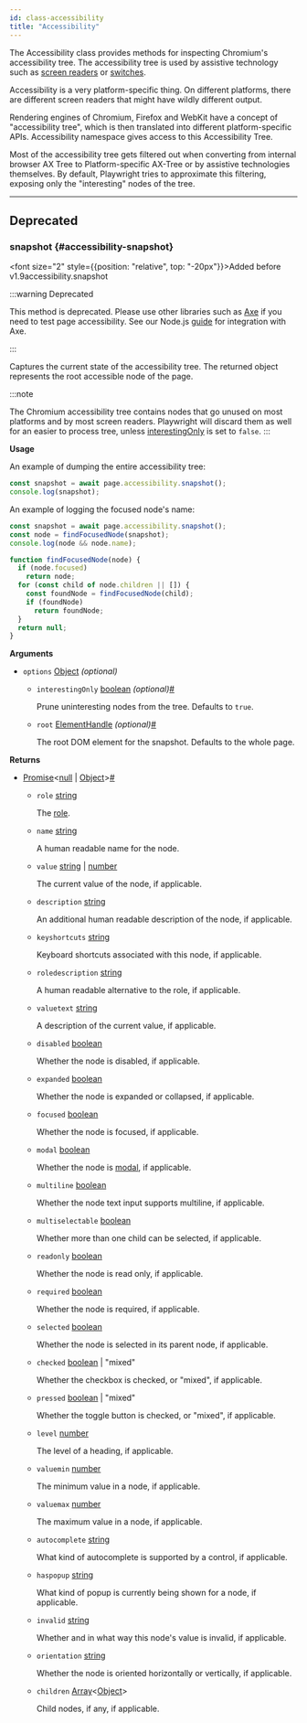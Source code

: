 ```yaml
---
id: class-accessibility
title: "Accessibility"
---
```



The Accessibility class provides methods for inspecting Chromium's accessibility tree. The accessibility tree is used by assistive technology such as [screen readers](https://en.wikipedia.org/wiki/Screen_reader) or [switches](https://en.wikipedia.org/wiki/Switch_access).

Accessibility is a very platform-specific thing. On different platforms, there are different screen readers that might have wildly different output.

Rendering engines of Chromium, Firefox and WebKit have a concept of "accessibility tree", which is then translated into different platform-specific APIs. Accessibility namespace gives access to this Accessibility Tree.

Most of the accessibility tree gets filtered out when converting from internal browser AX Tree to Platform-specific AX-Tree or by assistive technologies themselves. By default, Playwright tries to approximate this filtering, exposing only the "interesting" nodes of the tree.


---

## Deprecated

### snapshot {#accessibility-snapshot}

<font size="2" style={{position: "relative", top: "-20px"}}>Added before v1.9</font><x-search>accessibility.snapshot</x-search>

:::warning Deprecated

This method is deprecated. Please use other libraries such as [Axe](https://www.deque.com/axe/) if you need to test page accessibility. See our Node.js [guide](https://playwright.dev/docs/accessibility-testing) for integration with Axe.

:::


Captures the current state of the accessibility tree. The returned object represents the root accessible node of the page.

:::note

The Chromium accessibility tree contains nodes that go unused on most platforms and by most screen readers. Playwright will discard them as well for an easier to process tree, unless [interestingOnly](/api/class-accessibility.mdx#accessibility-snapshot-option-interesting-only) is set to `false`.
:::

**Usage**

An example of dumping the entire accessibility tree:

```js
const snapshot = await page.accessibility.snapshot();
console.log(snapshot);
```

An example of logging the focused node's name:

```js
const snapshot = await page.accessibility.snapshot();
const node = findFocusedNode(snapshot);
console.log(node && node.name);

function findFocusedNode(node) {
  if (node.focused)
    return node;
  for (const child of node.children || []) {
    const foundNode = findFocusedNode(child);
    if (foundNode)
      return foundNode;
  }
  return null;
}
```

**Arguments**
- `options` [Object] *(optional)*
  - `interestingOnly` [boolean] *(optional)*<a aria-hidden="true" tabIndex="-1" class="list-anchor-link" id="accessibility-snapshot-option-interesting-only"/><a href="#accessibility-snapshot-option-interesting-only" class="list-anchor">#</a>
    
    Prune uninteresting nodes from the tree. Defaults to `true`.
  - `root` [ElementHandle] *(optional)*<a aria-hidden="true" tabIndex="-1" class="list-anchor-link" id="accessibility-snapshot-option-root"/><a href="#accessibility-snapshot-option-root" class="list-anchor">#</a>
    
    The root DOM element for the snapshot. Defaults to the whole page.

**Returns**
- [Promise]&lt;[null] | [Object]&gt;<a aria-hidden="true" tabIndex="-1" class="list-anchor-link" id="accessibility-snapshot-return"/><a href="#accessibility-snapshot-return" class="list-anchor">#</a>
  - `role` [string]
    
    The [role](https://www.w3.org/TR/wai-aria/#usage).
  - `name` [string]
    
    A human readable name for the node.
  - `value` [string] | [number]
    
    The current value of the node, if applicable.
  - `description` [string]
    
    An additional human readable description of the node, if applicable.
  - `keyshortcuts` [string]
    
    Keyboard shortcuts associated with this node, if applicable.
  - `roledescription` [string]
    
    A human readable alternative to the role, if applicable.
  - `valuetext` [string]
    
    A description of the current value, if applicable.
  - `disabled` [boolean]
    
    Whether the node is disabled, if applicable.
  - `expanded` [boolean]
    
    Whether the node is expanded or collapsed, if applicable.
  - `focused` [boolean]
    
    Whether the node is focused, if applicable.
  - `modal` [boolean]
    
    Whether the node is [modal](https://en.wikipedia.org/wiki/Modal_window), if applicable.
  - `multiline` [boolean]
    
    Whether the node text input supports multiline, if applicable.
  - `multiselectable` [boolean]
    
    Whether more than one child can be selected, if applicable.
  - `readonly` [boolean]
    
    Whether the node is read only, if applicable.
  - `required` [boolean]
    
    Whether the node is required, if applicable.
  - `selected` [boolean]
    
    Whether the node is selected in its parent node, if applicable.
  - `checked` [boolean] | "mixed"
    
    Whether the checkbox is checked, or "mixed", if applicable.
  - `pressed` [boolean] | "mixed"
    
    Whether the toggle button is checked, or "mixed", if applicable.
  - `level` [number]
    
    The level of a heading, if applicable.
  - `valuemin` [number]
    
    The minimum value in a node, if applicable.
  - `valuemax` [number]
    
    The maximum value in a node, if applicable.
  - `autocomplete` [string]
    
    What kind of autocomplete is supported by a control, if applicable.
  - `haspopup` [string]
    
    What kind of popup is currently being shown for a node, if applicable.
  - `invalid` [string]
    
    Whether and in what way this node's value is invalid, if applicable.
  - `orientation` [string]
    
    Whether the node is oriented horizontally or vertically, if applicable.
  - `children` [Array]&lt;[Object]&gt;
    
    Child nodes, if any, if applicable.


[Accessibility]: /api/class-accessibility.mdx "Accessibility"
[Android]: /api/class-android.mdx "Android"
[AndroidDevice]: /api/class-androiddevice.mdx "AndroidDevice"
[AndroidInput]: /api/class-androidinput.mdx "AndroidInput"
[AndroidSocket]: /api/class-androidsocket.mdx "AndroidSocket"
[AndroidWebView]: /api/class-androidwebview.mdx "AndroidWebView"
[APIRequest]: /api/class-apirequest.mdx "APIRequest"
[APIRequestContext]: /api/class-apirequestcontext.mdx "APIRequestContext"
[APIResponse]: /api/class-apiresponse.mdx "APIResponse"
[APIResponseAssertions]: /api/class-apiresponseassertions.mdx "APIResponseAssertions"
[Browser]: /api/class-browser.mdx "Browser"
[BrowserContext]: /api/class-browsercontext.mdx "BrowserContext"
[BrowserServer]: /api/class-browserserver.mdx "BrowserServer"
[BrowserType]: /api/class-browsertype.mdx "BrowserType"
[CDPSession]: /api/class-cdpsession.mdx "CDPSession"
[Clock]: /api/class-clock.mdx "Clock"
[ConsoleMessage]: /api/class-consolemessage.mdx "ConsoleMessage"
[Coverage]: /api/class-coverage.mdx "Coverage"
[Dialog]: /api/class-dialog.mdx "Dialog"
[Download]: /api/class-download.mdx "Download"
[Electron]: /api/class-electron.mdx "Electron"
[ElectronApplication]: /api/class-electronapplication.mdx "ElectronApplication"
[ElementHandle]: /api/class-elementhandle.mdx "ElementHandle"
[FileChooser]: /api/class-filechooser.mdx "FileChooser"
[Frame]: /api/class-frame.mdx "Frame"
[FrameLocator]: /api/class-framelocator.mdx "FrameLocator"
[GenericAssertions]: /api/class-genericassertions.mdx "GenericAssertions"
[JSHandle]: /api/class-jshandle.mdx "JSHandle"
[Keyboard]: /api/class-keyboard.mdx "Keyboard"
[Locator]: /api/class-locator.mdx "Locator"
[LocatorAssertions]: /api/class-locatorassertions.mdx "LocatorAssertions"
[Logger]: /api/class-logger.mdx "Logger"
[Mouse]: /api/class-mouse.mdx "Mouse"
[Page]: /api/class-page.mdx "Page"
[PageAssertions]: /api/class-pageassertions.mdx "PageAssertions"
[Playwright]: /api/class-playwright.mdx "Playwright"
[PlaywrightAssertions]: /api/class-playwrightassertions.mdx "PlaywrightAssertions"
[Request]: /api/class-request.mdx "Request"
[Response]: /api/class-response.mdx "Response"
[Route]: /api/class-route.mdx "Route"
[Selectors]: /api/class-selectors.mdx "Selectors"
[SnapshotAssertions]: /api/class-snapshotassertions.mdx "SnapshotAssertions"
[TimeoutError]: /api/class-timeouterror.mdx "TimeoutError"
[Touchscreen]: /api/class-touchscreen.mdx "Touchscreen"
[Tracing]: /api/class-tracing.mdx "Tracing"
[Video]: /api/class-video.mdx "Video"
[WebError]: /api/class-weberror.mdx "WebError"
[WebSocket]: /api/class-websocket.mdx "WebSocket"
[WebSocketRoute]: /api/class-websocketroute.mdx "WebSocketRoute"
[Worker]: /api/class-worker.mdx "Worker"
[Fixtures]: /api/class-fixtures.mdx "Fixtures"
[FullConfig]: /api/class-fullconfig.mdx "FullConfig"
[FullProject]: /api/class-fullproject.mdx "FullProject"
[Location]: /api/class-location.mdx "Location"
[Test]: /api/class-test.mdx "Test"
[TestConfig]: /api/class-testconfig.mdx "TestConfig"
[TestInfo]: /api/class-testinfo.mdx "TestInfo"
[TestInfoError]: /api/class-testinfoerror.mdx "TestInfoError"
[TestOptions]: /api/class-testoptions.mdx "TestOptions"
[TestProject]: /api/class-testproject.mdx "TestProject"
[TestStepInfo]: /api/class-teststepinfo.mdx "TestStepInfo"
[WorkerInfo]: /api/class-workerinfo.mdx "WorkerInfo"
[Reporter]: /api/class-reporter.mdx "Reporter"
[Suite]: /api/class-suite.mdx "Suite"
[TestCase]: /api/class-testcase.mdx "TestCase"
[TestError]: /api/class-testerror.mdx "TestError"
[TestResult]: /api/class-testresult.mdx "TestResult"
[TestStep]: /api/class-teststep.mdx "TestStep"
[Element]: https://developer.mozilla.org/en-US/docs/Web/API/element "Element"
[EvaluationArgument]: /evaluating.mdx#evaluation-argument "EvaluationArgument"
[Promise]: https://developer.mozilla.org/en-US/docs/Web/JavaScript/Reference/Global_Objects/Promise "Promise"
[iterator]: https://developer.mozilla.org/en-US/docs/Web/JavaScript/Reference/Iteration_protocols "Iterator"
[origin]: https://developer.mozilla.org/en-US/docs/Glossary/Origin "Origin"
[selector]: https://developer.mozilla.org/en-US/docs/Web/CSS/CSS_Selectors "selector"
[Serializable]: https://developer.mozilla.org/en-US/docs/Web/JavaScript/Reference/Global_Objects/JSON/stringify#Description "Serializable"
[UIEvent.detail]: https://developer.mozilla.org/en-US/docs/Web/API/UIEvent/detail "UIEvent.detail"
[UnixTime]: https://en.wikipedia.org/wiki/Unix_time "Unix Time"
[xpath]: https://developer.mozilla.org/en-US/docs/Web/XPath "xpath"

[Array]: https://developer.mozilla.org/en-US/docs/Web/JavaScript/Reference/Global_Objects/Array "Array"
[boolean]: https://developer.mozilla.org/en-US/docs/Web/JavaScript/Data_structures#Boolean_type "Boolean"
[Buffer]: https://nodejs.org/api/buffer.html#buffer_class_buffer "Buffer"
[ChildProcess]: https://nodejs.org/api/child_process.html "ChildProcess"
[Date]: https://developer.mozilla.org/en-US/docs/Web/JavaScript/Reference/Global_Objects/Date "Date"
[Error]: https://nodejs.org/api/errors.html#errors_class_error "Error"
[EventEmitter]: https://nodejs.org/api/events.html#events_class_eventemitter "EventEmitter"
[function]: https://developer.mozilla.org/en-US/docs/Web/JavaScript/Reference/Global_Objects/Function "Function"
[FormData]: https://developer.mozilla.org/en-US/docs/Web/API/FormData "FormData"
[Map]: https://developer.mozilla.org/en-US/docs/Web/JavaScript/Reference/Global_Objects/Map "Map"
[Metadata]: https://developer.mozilla.org/en-US/docs/Web/JavaScript/Reference/Global_Objects/Object "Object&lt;string, any&gt;"
[null]: https://developer.mozilla.org/en-US/docs/Web/JavaScript/Reference/Global_Objects/null "null"
[number]: https://developer.mozilla.org/en-US/docs/Web/JavaScript/Data_structures#Number_type "Number"
[Object]: https://developer.mozilla.org/en-US/docs/Web/JavaScript/Reference/Global_Objects/Object "Object"
[Promise]: https://developer.mozilla.org/en-US/docs/Web/JavaScript/Reference/Global_Objects/Promise "Promise"
[Readable]: https://nodejs.org/api/stream.html#stream_class_stream_readable "Readable"
[ReadStream]: https://nodejs.org/api/fs.html#class-fsreadstream "ReadStream"
[RegExp]: https://developer.mozilla.org/en-US/docs/Web/JavaScript/Reference/Global_Objects/RegExp "RegExp"
[string]: https://developer.mozilla.org/en-US/docs/Web/JavaScript/Data_structures#String_type "string"
[void]: https://developer.mozilla.org/en-US/docs/Web/JavaScript/Reference/Global_Objects/undefined "void"
[URL]: https://nodejs.org/api/url.html "URL"
[URLSearchParams]: https://developer.mozilla.org/en-US/docs/Web/API/URLSearchParams "URLSearchParams"

[all available image tags]: https://mcr.microsoft.com/en-us/product/playwright/about "all available image tags"
[Microsoft Artifact Registry]: https://mcr.microsoft.com/en-us/product/playwright/about "Microsoft Artifact Registry"
[Dockerfile.noble]: https://github.com/microsoft/playwright/blob/main/utils/docker/Dockerfile.noble "Dockerfile.noble"
